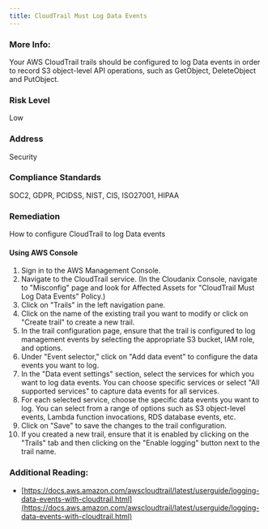```yaml
---
title: CloudTrail Must Log Data Events
---
```


### More Info:

Your AWS CloudTrail trails should be configured to log Data events in order to record S3 object-level API operations, such as GetObject, DeleteObject and PutObject.

### Risk Level

Low

### Address

Security

### Compliance Standards

SOC2, GDPR, PCIDSS, NIST, CIS, ISO27001, HIPAA

### Remediation

How to configure CloudTrail to log Data events

#### Using AWS Console

1. Sign in to the AWS Management Console.
2. Navigate to the CloudTrail service.
   (In the Cloudanix Console, navigate to "Misconfig" page and look for Affected Assets for "CloudTrail Must Log Data Events" Policy.)
3. Click on "Trails" in the left navigation pane.
4. Click on the name of the existing trail you want to modify or click on "Create trail" to create a new trail.
5. In the trail configuration page, ensure that the trail is configured to log management events by selecting the appropriate S3 bucket, IAM role, and options.
6. Under "Event selector," click on "Add data event" to configure the data events you want to log.
7. In the "Data event settings" section, select the services for which you want to log data events. You can choose specific services or select "All supported services" to capture data events for all services.
8. For each selected service, choose the specific data events you want to log. You can select from a range of options such as S3 object-level events, Lambda function invocations, RDS database events, etc.
9. Click on "Save" to save the changes to the trail configuration.
10. If you created a new trail, ensure that it is enabled by clicking on the "Trails" tab and then clicking on the "Enable logging" button next to the trail name.

### Additional Reading:

- [https://docs.aws.amazon.com/awscloudtrail/latest/userguide/logging-data-events-with-cloudtrail.html](https://docs.aws.amazon.com/awscloudtrail/latest/userguide/logging-data-events-with-cloudtrail.html)
